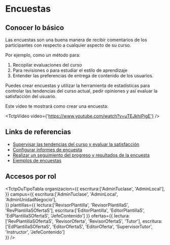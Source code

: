 
# Encuestas

## Conocer lo básico

Las encuestas son una buena manera de recibir comentarios de los participantes con respecto a cualquier aspecto de su curso. 

Por ejemplo, como un método para:

1. Recopilar evaluaciones del curso 
2. Para revisiones o para estudiar el estilo de aprendizaje
3. Entender las preferencias de entrega de contenido de los usuarios.

Puedes crear encuestas y utilizar la herramienta de estadísticas para controlar las tendencias del curso actual, pedir opiniones y así evaluar la satisfacción del usuario. 

Este video te mostrará como crear una encuesta:

<TctpVideo video={'https://www.youtube.com/watch?v=uTEJkhiPigE'} />

## Links de referencias
* <a href="https://documentation.brightspace.com/es-mx/le/surveys/learner/surveys_intro_1.htm?tocpath=Instructores%7CMedir%20y%20orientar%20el%20desempe%C3%B1o%20y%20la%20participaci%C3%B3n%7CSupervisar%20las%20tendencias%20del%20curso%20y%20evaluar%20la%20satisfacci%C3%B3n%7C_____0" target="_blank">Supervisar las tendencias del curso y evaluar la satisfacción</a>
* <a href="https://documentation.brightspace.com/es-mx/le/surveys/instructor/set_up_reports.htm?TocPath=Instructores%7CCrear%20o%20agregar%20m%C3%A1s%20secciones%7CCrear%20acceso%20especial%20a%20una%20encuesta%7C_____2" target="_blank">Configurar informes de encuesta</a>
* <a href="https://documentation.brightspace.com/es-mx/le/surveys/instructor/track_progress_and_results.htm?tocpath=Instructores%7CMedir%20y%20orientar%20el%20desempe%C3%B1o%20y%20la%20participaci%C3%B3n%7CSupervisar%20las%20tendencias%20del%20curso%20y%20evaluar%20la%20satisfacci%C3%B3n%7C_____10" target="_blank">Realizar un seguimiento del progreso y resultados de la encuesta</a>
* <a href="https://documentation.brightspace.com/es-mx/le/surveys/instructor/survey_examples.htm?tocpath=Instructores%7CMedir%20y%20orientar%20el%20desempe%C3%B1o%20y%20la%20participaci%C3%B3n%7CSupervisar%20las%20tendencias%20del%20curso%20y%20evaluar%20la%20satisfacci%C3%B3n%7C_____2" target="_blank">Ejemplos de encuestas</a>


## Accesos por rol
<TctpOuTipoTabla 
    organizacion={{
        escritura:['AdminTuclase', 'AdminLocal'],
    }} 
    campus={{
        escritura:['AdminTuclase', 'AdminLocal', 'AdminUnidadNegocio'],        
    }} 
    plantillas={{
        lectura:['RevisorPlantilla', 'RevisorPlantillaS', 'RevPlantillaSOfertaS'], 
        escritura:['EditorPlantilla', 'EditorPlantillaS', 'EdPlantillaSOfertaS', 'JefeContenido']
    }} 
    ofertas={{
        lectura:['RevPlantillaSOfertaS', 'RevisorOferta', 'RevisorOfertaS', 'Tutor'], 
        escritura:['EdPlantillaSOfertaS', 'EditorOfertaS', 'EditorOferta', 'SupervisorTutor', 'Instructor', 'JefeContenido']        
    }} 
/>